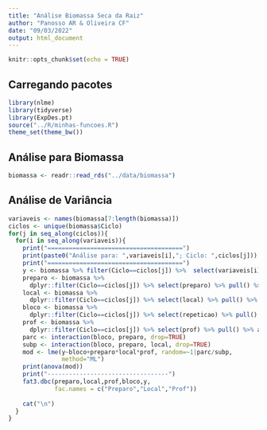 ```yaml
---
title: "Análise Biomassa Seca da Raiz"
author: "Panosso AR & Oliveira CF"
date: "09/03/2022"
output: html_document
---
```


```r
knitr::opts_chunk$set(echo = TRUE)
```


## Carregando pacotes
```r
library(nlme)
library(tidyverse)
library(ExpDes.pt)
source("../R/minhas-funcoes.R")
theme_set(theme_bw())
```

## Análise para Biomassa
```r
biomassa <- readr::read_rds("../data/biomassa")
```

## Análise de Variância

```r
variaveis <- names(biomassa[7:length(biomassa)])
ciclos <- unique(biomassa$Ciclo)
for(j in seq_along(ciclos)){
  for(i in seq_along(variaveis)){
    print("======================================")
    print(paste0("Análise para: ",variaveis[i],"; Ciclo: ",ciclos[j]))
    print("======================================")
    y <- biomassa %>% filter(Ciclo==ciclos[j]) %>%  select(variaveis[i]) %>% pull()
    preparo <- biomassa %>% 
      dplyr::filter(Ciclo==ciclos[j]) %>% select(preparo) %>% pull() %>% as_factor()
    local <- biomassa %>% 
      dplyr::filter(Ciclo==ciclos[j]) %>% select(local) %>% pull() %>% as_factor()
    bloco <- biomassa %>% 
      dplyr::filter(Ciclo==ciclos[j]) %>% select(repeticao) %>% pull() %>% as_factor()
    prof <- biomassa %>%  
      dplyr::filter(Ciclo==ciclos[j]) %>% select(prof) %>% pull() %>% as_factor()
    parc <- interaction(bloco, preparo, drop=TRUE)
    subp <- interaction(bloco, preparo, local, drop=TRUE)
    mod <- lme(y~bloco+preparo*local*prof, random=~1|parc/subp,
               method="ML")
    print(anova(mod))
    print("----------------------------------")
    fat3.dbc(preparo,local,prof,bloco,y,
             fac.names = c("Preparo","Local","Prof"))
    
    cat("\n")  
  }
}
```
